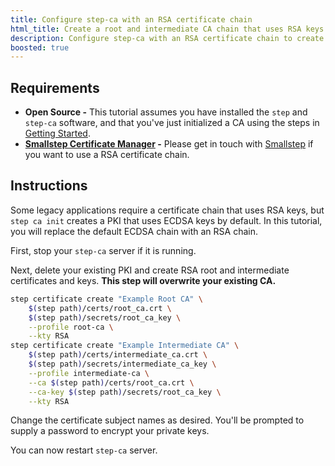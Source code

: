 ```yaml
---
title: Configure step-ca with an RSA certificate chain
html_title: Create a root and intermediate CA chain that uses RSA keys
description: Configure step-ca with an RSA certificate chain to create a root and intermediate CA chain that uses RSA keys.
boosted: true
---
```


## Requirements

- **Open Source -** This tutorial assumes you have installed the `step` and `step-ca` software, and that you've just initialized a CA using the steps in [Getting Started](/docs/step-ca/getting-started).
- **[Smallstep Certificate Manager](https://smallstep.com/certificate-manager) -** Please get in touch with [Smallstep](mailto:cs@smallstep.com) if you want to use a RSA certificate chain.

## Instructions

Some legacy applications require a certificate chain that uses RSA keys, but  `step ca init` creates a PKI that uses ECDSA keys by default. In this tutorial, you will replace the default ECDSA chain with an RSA chain.

First, stop your `step-ca` server if it is running.

Next, delete your existing PKI and create RSA root and intermediate certificates and keys.
**This step will overwrite your existing CA.**

```bash
step certificate create "Example Root CA" \
	$(step path)/certs/root_ca.crt \
	$(step path)/secrets/root_ca_key \
	--profile root-ca \
	--kty RSA
step certificate create "Example Intermediate CA" \
	$(step path)/certs/intermediate_ca.crt \
	$(step path)/secrets/intermediate_ca_key \
	--profile intermediate-ca \
	--ca $(step path)/certs/root_ca.crt \
	--ca-key $(step path)/secrets/root_ca_key \
	--kty RSA
```

Change the certificate subject names as desired.
You'll be prompted to supply a password to encrypt your private keys.

You can now restart `step-ca` server.

